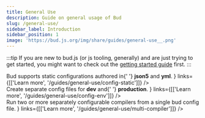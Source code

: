 ```yaml
---
title: General Use
description: Guide on general usage of Bud
slug: /general-use/
sidebar_label: Introduction
sidebar_position: 1
image: 'https://bud.js.org/img/share/guides/general-use__.png'
---
```



:::tip
If you are new to bud.js (or js tooling, generally) and are just trying to get started, you might
want to check out the [getting started guide](/guides/getting-started) first.
:::

<div className="row">
  <div className="col">
    <Card
      title="TS configuration"
      description="You can use TypeScript to configure your build for a better developer experience"
      links={[['Learn more', '/guides/general-use/config-ts']]}
    />
  </div>
  <div className="col">
    <Card
      title="Static configuration"
      description={
        <span>
          Bud supports static configurations authored in{' '}
          <strong>json5</strong> and <strong>yml</strong>.
        </span>
      }
      links={[['Learn more', '/guides/general-use/config-static']]}
    />
  </div>
</div>
<div className="row margin-top--lg">
  <div className="col">
    <Card
      title="Environment specific configurations"
      description={
        <span>
          Create separate config files for <strong>dev</strong> and{' '}
          <strong>production</strong>.
        </span>
      }
      links={[['Learn more', '/guides/general-use/config-env']]}
    />
  </div>
  <div className="col">
    <Card
      title="Multiple compilers"
      description={
        <span>
          Run two or more separately configurable compilers from a single
          bud config file.
        </span>
      }
      links={[['Learn more', '/guides/general-use/multi-compiler']]}
    />
  </div>
</div>

